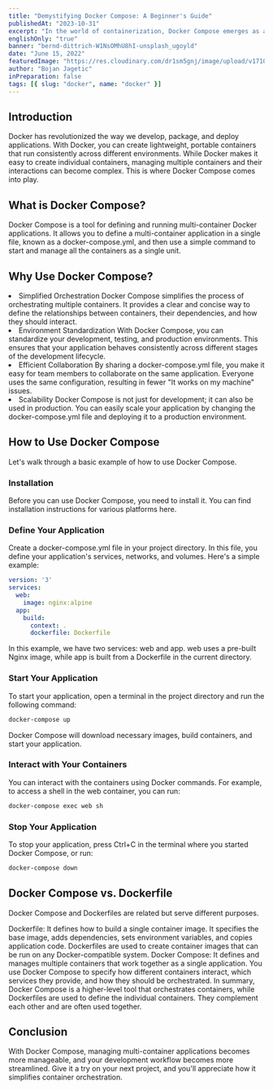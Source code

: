 ```yaml
---
title: "Demystifying Docker Compose: A Beginner's Guide"
publishedAt: "2023-10-31"
excerpt: "In the world of containerization, Docker Compose emerges as a powerful ally, simplifying complex setups for beginners. Explore its capabilities and benefits in this beginner's guide."
englishOnly: "true"
banner: "bernd-dittrich-W1NsOMhU8hI-unsplash_ugoyld"
date: "June 15, 2022"
featuredImage: "https://res.cloudinary.com/dr1sm5gnj/image/upload/v1710149876/nadine-shaabana-rkV-iC7JzFE-unsplash_lnup1o.jpg"
author: "Bojan Jagetic"
inPreparation: false
tags: [{ slug: "docker", name: "docker" }]
---
```


## Introduction

Docker has revolutionized the way we develop, package, and deploy applications. With Docker, you can create lightweight, portable containers that run consistently across different environments. While Docker makes it easy to create individual containers, managing multiple containers and their interactions can become complex. This is where Docker Compose comes into play.

## What is Docker Compose?

Docker Compose is a tool for defining and running multi-container Docker applications. It allows you to define a multi-container application in a single file, known as a docker-compose.yml, and then use a simple command to start and manage all the containers as a single unit.

## Why Use Docker Compose?

<LgNumberList>
<li>
Simplified Orchestration
Docker Compose simplifies the process of orchestrating multiple containers. It provides a clear and concise way to define the relationships between containers, their dependencies, and how they should interact.
</li>
<li>
Environment Standardization
With Docker Compose, you can standardize your development, testing, and production environments. This ensures that your application behaves consistently across different stages of the development lifecycle.
</li>
<li>
Efficient Collaboration
By sharing a docker-compose.yml file, you make it easy for team members to collaborate on the same application. Everyone uses the same configuration, resulting in fewer "It works on my machine" issues.
</li>
<li>
Scalability
Docker Compose is not just for development; it can also be used in production. You can easily scale your application by changing the docker-compose.yml file and deploying it to a production environment.
</li>
</LgNumberList>

## How to Use Docker Compose

Let's walk through a basic example of how to use Docker Compose.

### Installation
Before you can use Docker Compose, you need to install it. You can find installation instructions for various platforms <Link href="https://docs.docker.com/compose/install/">here</Link>.

### Define Your Application
Create a docker-compose.yml file in your project directory. In this file, you define your application's services, networks, and volumes. Here's a simple example:

```yaml
version: '3'
services:
  web:
    image: nginx:alpine
  app:
    build:
      context: .
      dockerfile: Dockerfile
```

In this example, we have two services: web and app. web uses a pre-built Nginx image, while app is built from a Dockerfile in the current directory.

### Start Your Application
To start your application, open a terminal in the project directory and run the following command:

```bash
docker-compose up
```

Docker Compose will download necessary images, build containers, and start your application.

### Interact with Your Containers
You can interact with the containers using Docker commands. For example, to access a shell in the web container, you can run:

```bash
docker-compose exec web sh
```

### Stop Your Application
To stop your application, press Ctrl+C in the terminal where you started Docker Compose, or run:

```bash
docker-compose down
```

## Docker Compose vs. Dockerfile

Docker Compose and Dockerfiles are related but serve different purposes.

<Adjusted>Dockerfile</Adjusted>: It defines how to build a single container image. It specifies the base image, adds dependencies, sets environment variables, and copies application code. Dockerfiles are used to create container images that can be run on any Docker-compatible system.
<Adjusted>Docker Compose</Adjusted>: It defines and manages multiple containers that work together as a single application. You use Docker Compose to specify how different containers interact, which services they provide, and how they should be orchestrated.
In summary, Docker Compose is a higher-level tool that orchestrates containers, while Dockerfiles are used to define the individual containers. They complement each other and are often used together.

## Conclusion

With Docker Compose, managing multi-container applications becomes more manageable, and your development workflow becomes more streamlined. Give it a try on your next project, and you'll appreciate how it simplifies container orchestration.